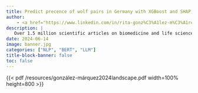 ```yaml
---
title: Predict precence of wolf pairs in Germany with XGBoost and SHAP
author:
    - <a href="https://www.linkedin.com/in/rita-gonz%C3%A1lez-m%C3%A1rquez-222b7a1a5/">Rita González-Márquez et al.</a>
description: |
   Over 1.5 million scientific articles on biomedicine and life sciences are now published and collected in the PubMed database every year. This vast scale makes it challenging to see how biomedicine evolves in time. Large language models can produce embeddings of huge text corpora and can thereby be leveraged to provide innovative visualizations of the scientific literature, as shown in this work. The original article can be read online <a href="https://www.cell.com/patterns/fulltext/S2666-3899(24)00076-X">here</a>.
date: 2024-06-14
image: banner.jpg
categories: ["NLP", "BERT", "LLM"]
title-block-banner: false
toc: false
---
```


{{< pdf /resources/gonzález-márquez2024landscape.pdf width=100% height=800 >}}

